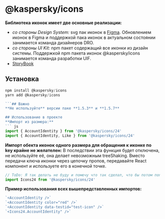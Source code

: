 # @kaspersky/icons

**Библиотека иконок имеет две основные реализации:**
- *со стороны Design System:* svg пак иконок в [Figma](https://www.figma.com/file/sFYnrrW2tEOurX8rL2OCki/Icons?type=design&mode=design&t=SLAwY6QlYlkBdfPc-0). Обновлением иконок в Figma и поддержкой пака иконок в актуальном состоянии занимается команда дизайнеров DRO.
- *со стороны UI Kit:* npm пакет содержащий все иконки из дизайн системы. Поддержкой npm пакета иконок @kaspersky/icons занимается команда разработки UIF.
- [StoryBook](https://kasperskylab.github.io/uif/icons/)

## Установка
``` js
npm install @kaspersky/icons
yarn add @kaspersky/icons

```## Важно
**Не используйте** версии паке **1.5.3** и **1.5.7**

## Использование в проекте
**Импорт из размера:**
``` js
import { AccountIdentity } from '@kaspersky/icons/24'
import { AccountIdentity, Like } from '@kaspersky/icons/24'
```
**Импорт обекта иконок одного размера для обращения к иконке по key крайне не желателен:**
В последствии эта функция будет отключена, не используйте её, она делает невозможным treeShaking.
Вместо передачи ключа иконки через цепочку пропов, передавайте React компонент и используете его в конечной точке.
``` js
// ToDo: Я так делать не буду и помечу что так сделал, что бы потом поправили
import Icons24 from '@kaspersky/icons/24'
```


**Пример использования всех вышепредставленных импортов:**
``` js
`<AccountIdentity />`
`<AccountIdentity color="red" />`
`<AccountIdentity data-testid="test-icon" />`
`<Icons24.AccountIdentity" />`
```
